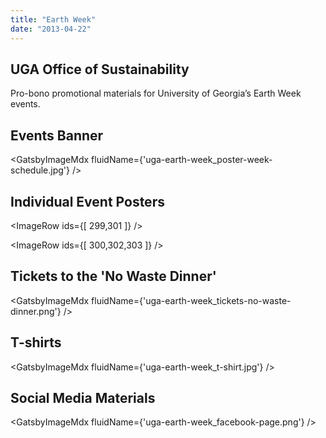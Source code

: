 ```yaml
---
title: "Earth Week"
date: "2013-04-22"
---
```



## UGA Office of Sustainability

Pro-bono promotional materials for University of Georgia’s Earth Week events.

## Events Banner

<GatsbyImageMdx fluidName={'uga-earth-week_poster-week-schedule.jpg'} />

## Individual Event Posters

<ImageRow ids={[ 299,301 ]} />

<ImageRow ids={[ 300,302,303 ]} />

## Tickets to the 'No Waste Dinner'

<GatsbyImageMdx fluidName={'uga-earth-week_tickets-no-waste-dinner.png'} />

## T-shirts

<GatsbyImageMdx fluidName={'uga-earth-week_t-shirt.jpg'} />

## Social Media Materials

<GatsbyImageMdx fluidName={'uga-earth-week_facebook-page.png'} />
